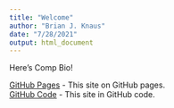 ```yaml
---
title: "Welcome"
author: "Brian J. Knaus"
date: "7/28/2021"
output: html_document
---
```



Here's Comp Bio!


[GitHub Pages](https://knausb.github.io/compbio/)    - This site on GitHub pages.    
[GitHub Code](https://github.com/knausb/compbio/)    - This site in GitHub code.


